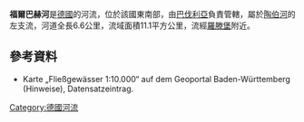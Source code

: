 {{Citecheck|time=2020-12-18T07:46:39+00:00}}
{{Coord|49|22|50.86|N|10|10|14.37|E|display=title}}

'''福爾巴赫河'''是[[德國|德國]]的河流，位於該國東南部，由[[巴伐利亞|巴伐利亞]]負責管轄，屬於[[陶伯河|陶伯河]]的左支流，河道全長6.6公里，流域面積11.1平方公里，流經[[羅滕堡_(陶伯河)|羅滕堡]]附近。

==參考資料==
* Karte „Fließgewässer 1:10.000“ auf dem Geoportal Baden-Württemberg (Hinweise), Datensatzeintrag.

{{Germany-geo-stub}}
[[Category:德國河流|Category:德國河流]]